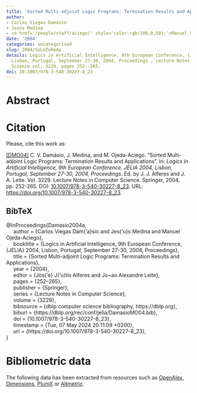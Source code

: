 ```yaml
---
title: 'Sorted Multi-adjoint Logic Programs: Termination Results and Applications'
author:
- Carlos Viegas Damásio
- Jesús Medina
- <a href='/people/staff/aciego/' style='color:rgb(100,0,50);'>Manuel Ojeda-Aciego</a>
date: '2004'
categories: uncategorised
slug: 2004/SoLoTeReAp
details: Logics in Artificial Intelligence, 9th European Conference, {JELIA} 2004,
  Lisbon, Portugal, September 27-30, 2004, Proceedings , Lecture Notes in Computer
  Science vol. 3229, pages 252--265.
doi: 10.1007/978-3-540-30227-8_23
---
```




# Abstract










# Citation
Please, cite this work as:


<a name=bib-Damasio2004a></a>[[DMO04]](#cite-Damasio2004a) C. V. Damásio, J. Medina, and M. Ojeda-Aciego. “Sorted Multi-adjoint Logic Programs: Termination Results and Applications”. In: _Logics in Artificial Intelligence, 9th European Conference, JELIA 2004, Lisbon, Portugal, September 27-30, 2004, Proceedings_. Ed. by J. J. Alferes and J. A. Leite. Vol. 3229. Lecture Notes in Computer Science. Springer, 2004, pp. 252-265. DOI: [10.1007/978-3-540-30227-8\_23](https://doi.org/10.1007%2F978-3-540-30227-8%5C_23). URL: [https://doi.org/10.1007/978-3-540-30227-8\_23](https://doi.org/10.1007/978-3-540-30227-8\_23).

::: {.callout-note appearance="minimal" collapse=true}

## BibTeX

@InProceedings{Damasio2004a,<br>&nbsp;&nbsp;&nbsp;&nbsp;  author = {Carlos Viegas Dam{\a'a}sio and Jes{\a'u}s Medina and Manuel Ojeda-Aciego},<br>&nbsp;&nbsp;&nbsp;&nbsp;  booktitle = {Logics in Artificial Intelligence, 9th European Conference, {JELIA} 2004, Lisbon, Portugal, September 27-30, 2004, Proceedings},<br>&nbsp;&nbsp;&nbsp;&nbsp;  title = {Sorted Multi-adjoint Logic Programs: Termination Results and Applications},<br>&nbsp;&nbsp;&nbsp;&nbsp;  year = {2004},<br>&nbsp;&nbsp;&nbsp;&nbsp;  editor = {Jos{\a'e} J{\a'u}lio Alferes and Jo~ao Alexandre Leite},<br>&nbsp;&nbsp;&nbsp;&nbsp;  pages = {252--265},<br>&nbsp;&nbsp;&nbsp;&nbsp;  publisher = {Springer},<br>&nbsp;&nbsp;&nbsp;&nbsp;  series = {Lecture Notes in Computer Science},<br>&nbsp;&nbsp;&nbsp;&nbsp;  volume = {3229},<br>&nbsp;&nbsp;&nbsp;&nbsp;  bibsource = {dblp computer science bibliography, https://dblp.org},<br>&nbsp;&nbsp;&nbsp;&nbsp;  biburl = {https://dblp.org/rec/conf/jelia/DamasioMO04.bib},<br>&nbsp;&nbsp;&nbsp;&nbsp;  doi = {10.1007/978-3-540-30227-8\_23},<br>&nbsp;&nbsp;&nbsp;&nbsp;  timestamp = {Tue, 07 May 2024 20:11:09 +0200},<br>&nbsp;&nbsp;&nbsp;&nbsp;  url = {https://doi.org/10.1007/978-3-540-30227-8\_23},<br>}

:::



# Bibliometric data


The following data has been extracted from resources such as [OpenAlex](https://openalex.org/), [Dimensions](https://app.dimensions.ai/), [PlumX](https://www.elsevier.com/insights/metrics/plumx) or [Altmetric](https://www.altmetric.com/).

<div style="display: flex; justify-content: center; align-items: center; height: 100%;">
<span class="__dimensions_badge_embed__" data-doi="10.1007/978-3-540-30227-8_23" data-legend="always"></span></div><script async src="https://badge.dimensions.ai/badge.js" charset="utf-8"></script>

<div style="display: flex; justify-content: center; align-items: center; height: 100%;">
<a href="https://plu.mx/plum/a/?doi=10.1007/978-3-540-30227-8_23" class="plumx-details" data-site="plum" data-hide-when-empty="true">Sorted Multi-adjoint Logic Programs: Termination Results and Applications</a></div>

<div style="display: flex; justify-content: center; align-items: center; height: 100%;">
<script type="text/javascript" src="https://d1bxh8uas1mnw7.cloudfront.net/assets/embed.js"></script><div data-badge-type="medium-donut" class="altmetric-embed" data-badge-details="right" data-doi="10.1007/978-3-540-30227-8_23"></div></div>


## Cites

The following graph plots the number of cites received by this work from its publication, on a yearly basis.

```r
#| echo: false
#| results: asis
#| warning: false
#| message: false
source(here::here('scripts', 'manage_publications.R'))
df <- readRDS('citation_history.rds')
plot_citation_history(df)
```



## Papers citing this work

The following is a non-exhaustive list of papers that cite this work:


<a name=bib-Dam_sio_2004></a>[[1]](#cite-Dam_sio_2004) C. V. Damásio, J. Medina, and M. Ojeda-Aciego. “Sorted Multi-adjoint Logic Programs: Termination Results and Applications”. In: _Logics in Artificial Intelligence_. Springer Berlin Heidelberg, 2004, p. 252–265. ISBN: 9783540302278. DOI: [10.1007/978-3-540-30227-8_23](https://doi.org/10.1007%2F978-3-540-30227-8_23). URL: [http://dx.doi.org/10.1007/978-3-540-30227-8_23](http://dx.doi.org/10.1007/978-3-540-30227-8_23).

<a name=bib-Damasio_2006></a>[[2]](#cite-Damasio_2006) C. Damasio, J. Medina, and M. Ojeda-Aciego. “A Tabulation Proof Procedure for First-order Residuated Logic Programs: Soundness, Completeness and Optimizations”. In: _2006 IEEE International Conference on Fuzzy Systems_. IEEE, 2006, p. 2004–2011. DOI: [10.1109/fuzzy.2006.1681978](https://doi.org/10.1109%2Ffuzzy.2006.1681978). URL: [http://dx.doi.org/10.1109/fuzzy.2006.1681978](http://dx.doi.org/10.1109/fuzzy.2006.1681978).

<a name=bib-Dam_sio_2007></a>[[3]](#cite-Dam_sio_2007) C. Damásio, J. Medina, and M. Ojeda-Aciego. “Termination of logic programs with imperfect information: applications and query procedure”. In: _Journal of Applied Logic_ 5.3 (Sep. 2007), p. 435–458. ISSN: 1570-8683. DOI: [10.1016/j.jal.2006.03.004](https://doi.org/10.1016%2Fj.jal.2006.03.004). URL: [http://dx.doi.org/10.1016/j.jal.2006.03.004](http://dx.doi.org/10.1016/j.jal.2006.03.004).

<a name=bib-Eugenia_Cornejo_2013></a>[[4]](#cite-Eugenia_Cornejo_2013) M. Eugenia Cornejo, J. Medina, and E. Ramírez. “A comparative study of adjoint triples”. In: _Fuzzy Sets and Systems_ 211 (Jan. 2013), p. 1–14. ISSN: 0165-0114. DOI: [10.1016/j.fss.2012.05.004](https://doi.org/10.1016%2Fj.fss.2012.05.004). URL: [http://dx.doi.org/10.1016/j.fss.2012.05.004](http://dx.doi.org/10.1016/j.fss.2012.05.004).

<a name=bib-Janssen_2008></a>[[5]](#cite-Janssen_2008) J. Janssen, S. Heymans, D. Vermeir, et al. “Compiling Fuzzy Answer Set Programs to Fuzzy Propositional Theories”. In: _Logic Programming_. Springer Berlin Heidelberg, 2008, p. 362–376. ISBN: 9783540899822. DOI: [10.1007/978-3-540-89982-2_34](https://doi.org/10.1007%2F978-3-540-89982-2_34). URL: [http://dx.doi.org/10.1007/978-3-540-89982-2_34](http://dx.doi.org/10.1007/978-3-540-89982-2_34).

<a name=bib-Janssen_2012></a>[[6]](#cite-Janssen_2012) J. Janssen, S. Schockaert, D. Vermeir, et al. “A core language for fuzzy answer set programming”. In: _International Journal of Approximate Reasoning_ 53.4 (Jun. 2012), p. 660–692. ISSN: 0888-613X. DOI: [10.1016/j.ijar.2012.01.005](https://doi.org/10.1016%2Fj.ijar.2012.01.005). URL: [http://dx.doi.org/10.1016/j.ijar.2012.01.005](http://dx.doi.org/10.1016/j.ijar.2012.01.005).

<a name=bib-Janssen_2009></a>[[7]](#cite-Janssen_2009) J. Janssen, S. Schockaert, D. Vermeir, et al. “General Fuzzy Answer Set Programs”. In: _Fuzzy Logic and Applications_. Springer Berlin Heidelberg, 2009, p. 352–359. ISBN: 9783642022821. DOI: [10.1007/978-3-642-02282-1_44](https://doi.org/10.1007%2F978-3-642-02282-1_44). URL: [http://dx.doi.org/10.1007/978-3-642-02282-1_44](http://dx.doi.org/10.1007/978-3-642-02282-1_44).

<a name=bib-JANSSEN_2011></a>[[8]](#cite-JANSSEN_2011) J. JANSSEN, D. VERMEIR, S. SCHOCKAERT, et al. “Reducing fuzzy answer set programming to model finding in fuzzy logics”. In: _Theory and Practice of Logic Programming_ 12.6 (Jun. 2011), p. 811–842. ISSN: 1475-3081. DOI: [10.1017/s1471068411000093](https://doi.org/10.1017%2Fs1471068411000093). URL: [http://dx.doi.org/10.1017/s1471068411000093](http://dx.doi.org/10.1017/s1471068411000093).

<a name=bib-Juli_n_2009></a>[[9]](#cite-Juli_n_2009) P. Julián, G. Moreno, and J. Penabad. “An improved reductant calculus using fuzzy partial evaluation techniques”. In: _Fuzzy Sets and Systems_ 160.2 (Jan. 2009), p. 162–181. ISSN: 0165-0114. DOI: [10.1016/j.fss.2008.05.006](https://doi.org/10.1016%2Fj.fss.2008.05.006). URL: [http://dx.doi.org/10.1016/j.fss.2008.05.006](http://dx.doi.org/10.1016/j.fss.2008.05.006).

<a name=bib-Kuhr_2015></a>[[10]](#cite-Kuhr_2015) T. Kuhr and V. Vychodil. “Fuzzy logic programming reduced to reasoning with attribute implications”. In: _Fuzzy Sets and Systems_ 262 (Mar. 2015), p. 1–20. ISSN: 0165-0114. DOI: [10.1016/j.fss.2014.04.013](https://doi.org/10.1016%2Fj.fss.2014.04.013). URL: [http://dx.doi.org/10.1016/j.fss.2014.04.013](http://dx.doi.org/10.1016/j.fss.2014.04.013).

<a name=bib-Medina_Moreno_2013></a>[[11]](#cite-Medina_Moreno_2013) J. Medina-Moreno, M. Ojeda-Aciego, and J. Ruiz-Calviño. “Concept-Forming Operators on Multilattices”. In: _Formal Concept Analysis_. Springer Berlin Heidelberg, 2013, p. 203–215. ISBN: 9783642383175. DOI: [10.1007/978-3-642-38317-5_13](https://doi.org/10.1007%2F978-3-642-38317-5_13). URL: [http://dx.doi.org/10.1007/978-3-642-38317-5_13](http://dx.doi.org/10.1007/978-3-642-38317-5_13).

<a name=bib-Medina_2007></a>[[12]](#cite-Medina_2007) J. Medina, M. Ojeda-Aciego, and J. Ruiz-Calviño. “Fuzzy logic programming via multilattices”. In: _Fuzzy Sets and Systems_ 158.6 (Mar. 2007), p. 674–688. ISSN: 0165-0114. DOI: [10.1016/j.fss.2006.11.006](https://doi.org/10.1016%2Fj.fss.2006.11.006). URL: [http://dx.doi.org/10.1016/j.fss.2006.11.006](http://dx.doi.org/10.1016/j.fss.2006.11.006).

<a name=bib-Schockaert_2012></a>[[13]](#cite-Schockaert_2012) S. Schockaert, J. Janssen, and D. Vermeir. “Fuzzy Equilibrium Logic: Declarative Problem Solving in Continuous Domains”. In: _ACM Transactions on Computational Logic_ 13.4 (Oct. 2012), p. 1–39. ISSN: 1557-945X. DOI: [10.1145/2362355.2362361](https://doi.org/10.1145%2F2362355.2362361). URL: [http://dx.doi.org/10.1145/2362355.2362361](http://dx.doi.org/10.1145/2362355.2362361).

<a name=bib-Schockaert_2009></a>[[14]](#cite-Schockaert_2009) S. Schockaert, J. Janssen, D. Vermeir, et al. “Answer Sets in a Fuzzy Equilibrium Logic”. In: _Web Reasoning and Rule Systems_. Springer Berlin Heidelberg, 2009, p. 135–149. ISBN: 9783642050824. DOI: [10.1007/978-3-642-05082-4_10](https://doi.org/10.1007%2F978-3-642-05082-4_10). URL: [http://dx.doi.org/10.1007/978-3-642-05082-4_10](http://dx.doi.org/10.1007/978-3-642-05082-4_10).

<a name=bib-Straccia_2006></a>[[15]](#cite-Straccia_2006) U. Straccia. “Chapter 7 Uncertainty and description logic programs over lattices”. In: _Fuzzy Logic and the Semantic Web_. Elsevier, 2006, p. 115–133. DOI: [10.1016/s1574-9576(06)80009-2](https://doi.org/10.1016%2Fs1574-9576%2806%2980009-2). URL: [http://dx.doi.org/10.1016/s1574-9576(06)80009-2](http://dx.doi.org/10.1016/s1574-9576(06)80009-2).

<a name=bib-Straccia_2008></a>[[16]](#cite-Straccia_2008) U. Straccia. “Managing Uncertainty and Vagueness in Description Logics, Logic Programs and Description Logic Programs”. In: _Reasoning Web_. Springer Berlin Heidelberg, 2008, p. 54–103. ISBN: 9783540856580. DOI: [10.1007/978-3-540-85658-0_2](https://doi.org/10.1007%2F978-3-540-85658-0_2). URL: [http://dx.doi.org/10.1007/978-3-540-85658-0_2](http://dx.doi.org/10.1007/978-3-540-85658-0_2).

<a name=bib-Straccia_20051></a>[[17]](#cite-Straccia_20051) U. Straccia. “Query Answering in Normal Logic Programs Under Uncertainty”. In: _Symbolic and Quantitative Approaches to Reasoning with Uncertainty_. Springer Berlin Heidelberg, 2005, p. 687–700. ISBN: 9783540318880. DOI: [10.1007/11518655_58](https://doi.org/10.1007%2F11518655_58). URL: [http://dx.doi.org/10.1007/11518655_58](http://dx.doi.org/10.1007/11518655_58).

<a name=bib-Straccia_2005></a>[[18]](#cite-Straccia_2005) U. Straccia. “Uncertainty Management in Logic Programming: Simple and Effective Top-Down Query Answering”. In: _Knowledge-Based Intelligent Information and Engineering Systems_. Springer Berlin Heidelberg, 2005, p. 753–760. ISBN: 9783540319863. DOI: [10.1007/11552451_103](https://doi.org/10.1007%2F11552451_103). URL: [http://dx.doi.org/10.1007/11552451_103](http://dx.doi.org/10.1007/11552451_103).

<a name=bib-Straccia_2012></a>[[19]](#cite-Straccia_2012) U. Straccia and N. Madrid. “A top-k query answering procedure for fuzzy logic programming”. In: _Fuzzy Sets and Systems_ 205 (Oct. 2012), p. 1–29. ISSN: 0165-0114. DOI: [10.1016/j.fss.2012.01.016](https://doi.org/10.1016%2Fj.fss.2012.01.016). URL: [http://dx.doi.org/10.1016/j.fss.2012.01.016](http://dx.doi.org/10.1016/j.fss.2012.01.016).

<a name=bib-Van_Nieuwenborgh_2007></a>[[20]](#cite-Van_Nieuwenborgh_2007) D. Van Nieuwenborgh, M. De Cock, and D. Vermeir. “An introduction to fuzzy answer set programming”. In: _Annals of Mathematics and Artificial Intelligence_ 50.3–4 (Jul. 2007), p. 363–388. ISSN: 1573-7470. DOI: [10.1007/s10472-007-9080-3](https://doi.org/10.1007%2Fs10472-007-9080-3). URL: [http://dx.doi.org/10.1007/s10472-007-9080-3](http://dx.doi.org/10.1007/s10472-007-9080-3).

<a name=bib-Van_Nieuwenborgh_2006></a>[[21]](#cite-Van_Nieuwenborgh_2006) D. Van Nieuwenborgh, M. De Cock, and D. Vermeir. “Fuzzy Answer Set Programming”. In: _Logics in Artificial Intelligence_. Springer Berlin Heidelberg, 2006, p. 359–372. ISBN: 9783540396277. DOI: [10.1007/11853886_30](https://doi.org/10.1007%2F11853886_30). URL: [http://dx.doi.org/10.1007/11853886_30](http://dx.doi.org/10.1007/11853886_30).

